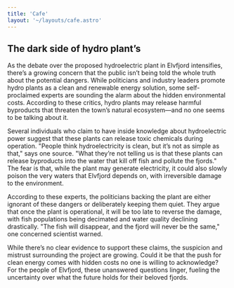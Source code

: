 ```yaml
---
title: 'Cafe'
layout: '~/layouts/cafe.astro'
---
```


## The dark side of hydro plant’s
As the debate over the proposed hydroelectric plant in Elvfjord intensifies, there’s a growing concern that the public isn’t being told the whole truth about the potential dangers. While politicians and industry leaders promote hydro plants as a clean and renewable energy solution, some self-proclaimed experts are sounding the alarm about the hidden environmental costs. According to these critics, hydro plants may release harmful byproducts that threaten the town’s natural ecosystem—and no one seems to be talking about it.

Several individuals who claim to have inside knowledge about hydroelectric power suggest that these plants can release toxic chemicals during operation. "People think hydroelectricity is clean, but it’s not as simple as that," says one source. "What they’re not telling us is that these plants can release byproducts into the water that kill off fish and pollute the fjords." The fear is that, while the plant may generate electricity, it could also slowly poison the very waters that Elvfjord depends on, with irreversible damage to the environment.

According to these experts, the politicians backing the plant are either ignorant of these dangers or deliberately keeping them quiet. They argue that once the plant is operational, it will be too late to reverse the damage, with fish populations being decimated and water quality declining drastically. "The fish will disappear, and the fjord will never be the same," one concerned scientist warned.

While there’s no clear evidence to support these claims, the suspicion and mistrust surrounding the project are growing. Could it be that the push for clean energy comes with hidden costs no one is willing to acknowledge? For the people of Elvfjord, these unanswered questions linger, fueling the uncertainty over what the future holds for their beloved fjords.
